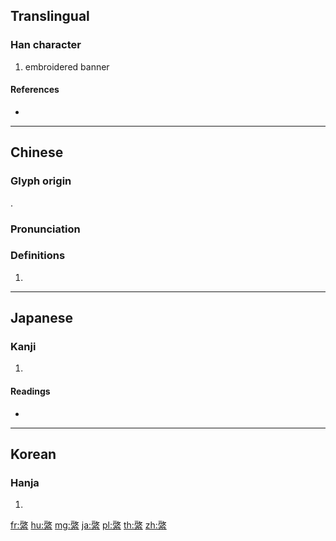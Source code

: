 {{character info/new}}
==Translingual==

===Han character===
{{Han char|rn=120|rad=糸|as=08|sn=14|four=38903|canj=HKVIF,IKVIF}}

# embroidered banner

====References====
* {{Han ref|kx=0927.160|dkj=27569|hdz=53421.020|uh=7DAE|ud=32174|bh=E376|bd=58230}}

----

==Chinese==
{{zh-forms}}

===Glyph origin===
{{Han etym}}
{{Han compound|𢼄|糸|c1=p|c2=s|ls=psc}}.

===Pronunciation===
{{zh-pron
|m=qǐ,qìng
|c=kai2,hing3
|h=pfs=
|md=
|mn=
|w=
|mc=y
|oc=y
|cat=
}}

===Definitions===
{{zh-hanzi}}

# {{rfdef|lang=zh}}

----

==Japanese==

===Kanji===
{{ja-kanji|grade=|rs=糸08}}

# {{defn|lang=ja|sort=糸08}}

====Readings====
* {{ja-readings|goon=[[きょう]] (kyō), [[け]] (ke)|kanon=[[けい]] (kei)|kun=[[はたじるし]] (hatajirushi), [[むすびめ]] (musubime)|nanori=}}

----

==Korean==

===Hanja===
{{ko-hanja|hangeul=계|eumhun=|rv=gye|mr=kye|y=kyey}}

# {{defn|lang=ko|sort=糸08}}

[[fr:綮]]
[[hu:綮]]
[[mg:綮]]
[[ja:綮]]
[[pl:綮]]
[[th:綮]]
[[zh:綮]]